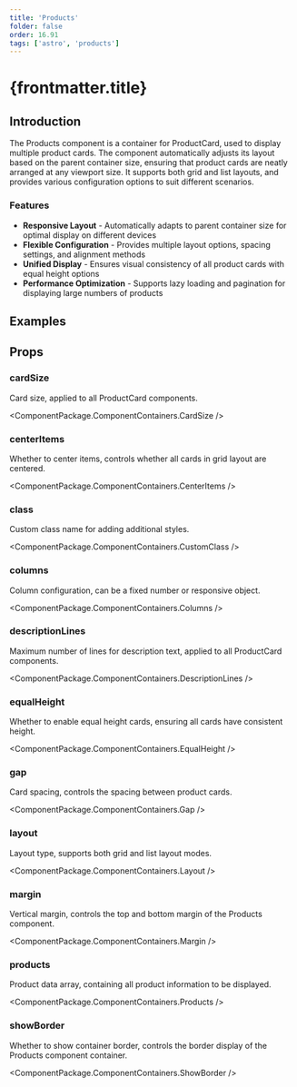 ```yaml
---
title: 'Products'
folder: false
order: 16.91
tags: ['astro', 'products']
---
```



# {frontmatter.title}

## Introduction

The Products component is a container for ProductCard, used to display multiple product cards. The component automatically adjusts its layout based on the parent container size, ensuring that product cards are neatly arranged at any viewport size. It supports both grid and list layouts, and provides various configuration options to suit different scenarios.

### Features

- **Responsive Layout** - Automatically adapts to parent container size for optimal display on different devices
- **Flexible Configuration** - Provides multiple layout options, spacing settings, and alignment methods
- **Unified Display** - Ensures visual consistency of all product cards with equal height options
- **Performance Optimization** - Supports lazy loading and pagination for displaying large numbers of products

## Examples

<ProductsBasic />

## Props

### cardSize

Card size, applied to all ProductCard components.

<ComponentPackage.ComponentContainers.CardSize />

### centerItems

Whether to center items, controls whether all cards in grid layout are centered.

<ComponentPackage.ComponentContainers.CenterItems />

### class

Custom class name for adding additional styles.

<ComponentPackage.ComponentContainers.CustomClass />

### columns

Column configuration, can be a fixed number or responsive object.

<ComponentPackage.ComponentContainers.Columns />

### descriptionLines

Maximum number of lines for description text, applied to all ProductCard components.

<ComponentPackage.ComponentContainers.DescriptionLines />

### equalHeight

Whether to enable equal height cards, ensuring all cards have consistent height.

<ComponentPackage.ComponentContainers.EqualHeight />

### gap

Card spacing, controls the spacing between product cards.

<ComponentPackage.ComponentContainers.Gap />

### layout

Layout type, supports both grid and list layout modes.

<ComponentPackage.ComponentContainers.Layout />

### margin

Vertical margin, controls the top and bottom margin of the Products component.

<ComponentPackage.ComponentContainers.Margin />

### products

Product data array, containing all product information to be displayed.

<ComponentPackage.ComponentContainers.Products />

### showBorder

Whether to show container border, controls the border display of the Products component container.

<ComponentPackage.ComponentContainers.ShowBorder />
